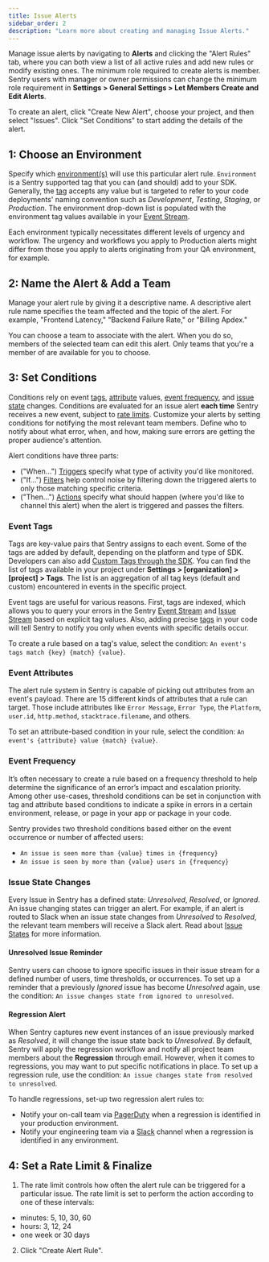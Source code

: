 ```yaml
---
title: Issue Alerts
sidebar_order: 2
description: "Learn more about creating and managing Issue Alerts."
---
```


Manage issue alerts by navigating to **Alerts** and clicking the "Alert Rules" tab, where you can both view a list of all active rules and add new rules or modify existing ones.
The minimum role required to create alerts is member. Sentry users with manager or owner permissions can change the minimum role requirement in **Settings > General Settings > Let Members Create and Edit Alerts**.

To create an alert, click "Create New Alert", choose your project, and then select "Issues". Click "Set Conditions" to start adding the details of the alert.

## 1: Choose an Environment

Specify which [environment(s)](/platforms/javascript/configuration/environments/) will use this particular alert rule. `Environment` is a Sentry supported tag that you can (and should) add to your SDK. Generally, the [tag](/platforms/javascript/enriching-events/tags/) accepts any value but is targeted to refer to your code deployments' naming convention such as _Development_, _Testing_, _Staging_, or _Production_. The environment drop-down list is populated with the environment tag values available in your [Event Stream](/product/accounts/quotas/manage-event-stream-guide/).

Each environment typically necessitates different levels of urgency and workflow. The urgency and workflows you apply to Production alerts might differ from those you apply to alerts originating from your QA environment, for example.

## 2: Name the Alert & Add a Team

Manage your alert rule by giving it a descriptive name. A descriptive alert rule name specifies the team affected and the topic of the alert. For example, "Frontend Latency," "Backend Failure Rate," or "Billing Apdex."

You can choose a team to associate with the alert. When you do so, members of the selected team can edit this alert. Only teams that you're a member of are available for you to choose.

## 3: Set Conditions

Conditions rely on event [tags](#event-tags), [attribute](#event-attributes) values, [event frequency](#event-frequency), and [issue state](/product/alerts-notifications/notifications/#issue-states) changes. Conditions are evaluated for an issue alert **each time** Sentry receives a new event, subject to [rate limits](/product/alerts-notifications/issue-alerts/#rate-limit). Customize your alerts by setting conditions for notifying the most relevant team members. Define who to notify about what error, when, and how, making sure errors are getting the proper audience's attention.

Alert conditions have three parts:

- ("When...") [Triggers](/product/alerts-notifications/issue-alerts/#triggers) specify what type of activity you'd like monitored.
- ("If...") [Filters](/product/alerts-notifications/issue-alerts/#filters) help control noise by filtering down the triggered alerts to only those matching specific criteria.
- ("Then...") [Actions](/product/alerts-notifications/issue-alerts/#actions) specify what should happen (where you'd like to channel this alert) when the alert is triggered and passes the filters.

### Event Tags

Tags are key-value pairs that Sentry assigns to each event. Some of the tags are added by default, depending on the platform and type of SDK. Developers can also add [Custom Tags through the SDK](/platforms/javascript/enriching-events/tags/). You can find the list of tags available in your project under **Settings > [organization] > [project] > Tags**. The list is an aggregation of all tag keys (default and custom) encountered in events in the specific project.

Event tags are useful for various reasons. First, tags are indexed, which allows you to query your errors in the Sentry [Event Stream](/product/accounts/quotas/manage-event-stream-guide/) and [Issue Stream](/product/sentry-basics/guides/enrich-data/#filter-search--order-issues) based on explicit tag values. Also, adding precise [tags](/platforms/javascript/enriching-events/tags/) in your code will tell Sentry to notify you only when events with specific details occur.

To create a rule based on a tag's value, select the condition: `An event's tags match {key} {match} {value}`.

### Event Attributes

The alert rule system in Sentry is capable of picking out attributes from an event's payload. There are 15 different kinds of attributes that a rule can target. Those include attributes like `Error Message`, `Error Type`, the `Platform`, `user.id`, `http.method`, `stacktrace.filename`, and others.

To set an attribute-based condition in your rule, select the condition: `An event's {attribute} value {match} {value}`.

### Event Frequency

It’s often necessary to create a rule based on a frequency threshold to help determine the significance of an error’s impact and escalation priority. Among other use-cases, threshold conditions can be set in conjunction with tag and attribute based conditions to indicate a spike in errors in a certain environment, release, or page in your app or package in your code.

Sentry provides two threshold conditions based either on the event occurrence or number of affected users:

- `An issue is seen more than {value} times in {frequency}`
- `An issue is seen by more than {value} users in {frequency}`

### Issue State Changes

Every Issue in Sentry has a defined state: _Unresolved_, _Resolved_, or _Ignored_. An issue changing states can trigger an alert. For example, if an alert is routed to Slack when an issue state changes from _Unresolved_ to _Resolved_, the relevant team members will receive a Slack alert. Read about [Issue States](/product/alerts-notifications/notifications/#issue-states) for more information.

#### Unresolved Issue Reminder

Sentry users can choose to ignore specific issues in their issue stream for a defined number of users, time thresholds, or occurrences. To set up a reminder that a previously _Ignored_ issue has become _Unresolved_ again, use the condition: `An issue changes state from ignored to unresolved`.

#### Regression Alert

When Sentry captures new event instances of an issue previously marked as _Resolved_, it will change the issue state back to _Unresolved_. By default, Sentry will apply the regression workflow and notify all project team members about the **Regression** through email. However, when it comes to regressions, you may want to put specific notifications in place. To set up a regression rule, use the condition: `An issue changes state from resolved to unresolved`.

To handle regressions, set-up two regression alert rules to:

- Notify your on-call team via [PagerDuty](/product/integrations/pagerduty/) when a regression is identified in your production environment.
- Notify your engineering team via a [Slack](/product/integrations/slack/) channel when a regression is identified in any environment.

## 4: Set a Rate Limit & Finalize

1. The rate limit controls how often the alert rule can be triggered for a particular issue. The rate limit is set to perform the action according to one of these intervals:

- minutes: 5, 10, 30, 60
- hours: 3, 12, 24
- one week or 30 days

2. Click "Create Alert Rule".
